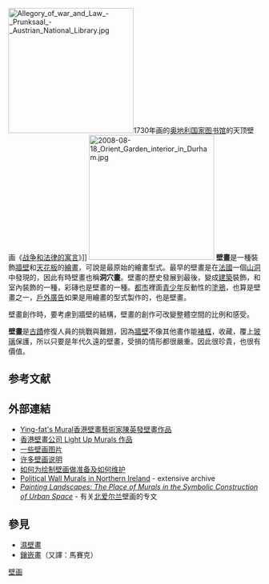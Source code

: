 [[File:Allegory_of_war_and_Law_-_Prunksaal_-_Austrian_National_Library.jpg|250px]]1730年画的[[奥地利国家图书馆|奥地利国家图书馆]]的天顶壁画《[[战争和法律的寓言|战争和法律的寓言]]》]]
[[File:2008-08-18_Orient_Garden_interior_in_Durham.jpg|250px]]
'''壁畫'''是一種裝飾[[牆壁|牆壁]]和[[天花板|天花板]]的[[繪畫|繪畫]]，可說是最原始的繪畫型式。最早的壁畫是在[[法國|法國]]一個[[山洞|山洞]]中發現的，因此有時壁畫也稱'''洞穴畫'''。壁畫的歷史發展到最後，變成[[建築|建築]]裝飾，和室內裝飾的一種，彩磚也是壁畫的一種。[[都市|都市]]裡面[[青少年|青少年]]反動性的[[塗鴉|塗鴉]]，也算是壁畫之一，[[戶外廣告|戶外廣告]]如果是用繪畫的型式製作的，也是壁畫。

壁畫創作時，要考慮到牆壁的結構，壁畫的創作可改變整體空間的比例和感受。

'''壁畫'''是[[古蹟|古蹟]]修復人員的挑戰與難題，因為[[牆壁|牆壁]]不像其他畫作能[[裱框|裱框]]，收藏，覆上[[玻璃|玻璃]]保護，所以只要是年代久遠的壁畫，受損的情形都很嚴重。因此很珍貴，也很有價值。

== 参考文献 ==
{{Reflist}}

== 外部連結 ==
{{Commons category|Murals}}
* [http://sites.google.com/site/yingfatmural/ Ying-fat's Mural香港壁畫藝術家陳英發壁畫作品] {{Wayback|url=http://sites.google.com/site/yingfatmural/ |date=20201014135806 }}
* [http://www.lightupmurals.com 香港壁畫公司 Light Up Murals 作品] {{Wayback|url=http://www.lightupmurals.com/ |date=20210306033953 }}
* [https://web.archive.org/web/20040617021821/http://www.peterlanger.com/Specialty/Details/Muralart/ 一些壁画图片]
* [https://web.archive.org/web/20040704054603/http://www.lamurals.org/MuralsG.html 许多壁画说明]
* [https://web.archive.org/web/20040625084108/http://www.bok.net/~jig/mural/muralprep.html 如何为绘制壁画做准备及如何维护]
* [http://cain.ulst.ac.uk/murals/ Political Wall Murals in Northern Ireland] {{Wayback|url=http://cain.ulst.ac.uk/murals/ |date=20110222153435 }} - extensive archive
* [http://cain.ulst.ac.uk/bibdbs/murals/jarman.htm ''Painting Landscapes: The Place of Murals in the Symbolic Construction of Urban Space''] {{Wayback|url=http://cain.ulst.ac.uk/bibdbs/murals/jarman.htm |date=20180917225725 }} - 有关[[北爱尔兰|北爱尔兰]]壁画的专文

== 參見 ==
* [[濕壁畫|濕壁畫]]
* [[鑲嵌畫|鑲嵌畫]]（又譯：馬賽克）

{{Authority control}}

[[Category:壁画|]]

{{Paint-stub}}